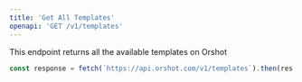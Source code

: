 ```yaml
---
title: 'Get All Templates'
openapi: 'GET /v1/templates'
---
```


This endpoint returns all the available templates on Orshot


```js
const response = fetch(`https://api.orshot.com/v1/templates`).then(res => res.json())
```